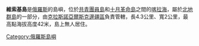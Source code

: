 '''維索基島'''是[[俄羅斯|俄羅斯]]的島嶼，位於[[共青團員島|共青團員島]]和[[十月革命島|十月革命島]]之間的[[喀拉海|喀拉海]]，屬於[[北地群島|北地群島]]的一部分，由[[克拉斯諾亞爾斯克邊疆區|克拉斯諾亞爾斯克邊疆區]]負責管轄，長4.3公里、寬2公里，最高點海拔高度42米，島上無人居住。

{{Russia-geo-stub}}
[[Category:俄羅斯島嶼|Category:俄羅斯島嶼]]